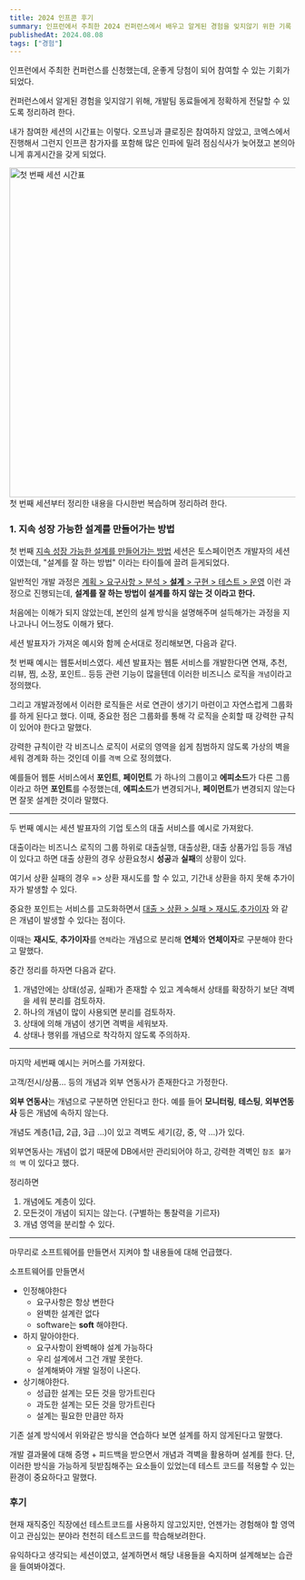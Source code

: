 ```yaml
---
title: 2024 인프콘 후기
summary: 인프런에서 주최한 2024 컨퍼런스에서 배우고 알게된 경험을 잊지않기 위한 기록
publishedAt: 2024.08.08
tags: ["경험"]
---
```


인프런에서 주최한 컨퍼런스를 신청했는데, 운좋게 당첨이 되어 참여할 수 있는 기회가 되었다.

컨퍼런스에서 알게된 경험을 잊지않기 위해, 개발팀 동료들에게 정확하게 전달할 수 있도록 정리하려 한다.

내가 참여한 세션의 시간표는 이렇다. 오프닝과 클로징은 참여하지 않았고, 코엑스에서 진행해서 그런지 인프콘 참가자를 포함해 많은 인파에 밀려 점심식사가 늦어졌고 본의아니게 휴게시간을 갖게 되었다. 

<img src="/assets/첫-번째-세션.png" width="580px" height="auto" alt="첫 번째 세션 시간표" className="mx-auto"/>
<br/>
첫 번째 세션부터 정리한 내용을 다시한번 복습하며 정리하려 한다.

### 1. 지속 성장 가능한 설계를 만들어가는 방법

첫 번째 [지속 성장 가능한 설계를 만들어가는 방법](https://www.inflearn.com/conf/infcon-2024/session-detail/877/) 세션은 토스페이먼츠 개발자의 세션이였는데, "설계를 잘 하는 방법" 이라는 타이틀에 끌려 듣게되었다.

일반적인 개발 과정은 <ins>계획 > 요구사항 > 분석 > **설계** > 구현 > 테스트 > 운영</ins> 이런 과정으로 진행되는데, **설계를 잘 하는 방법이 설계를 하지 않는 것 이라고 한다.**

처음에는 이해가 되지 않았는데, 본인의 설계 방식을 설명해주며 설득해가는 과정을 지나고나니 어느정도 이해가 됐다.

세션 발표자가 가져온 예시와 함께 순서대로 정리해보면, 다음과 같다.

첫 번째 예시는 웹툰서비스였다. 세션 발표자는 웹툰 서비스를 개발한다면 연재, 추천, 리뷰, 찜, 소장, 포인트.. 등등 관련 기능이 많을텐데 이러한 비즈니스 로직을 `개념`이라고 정의했다.

그리고 개발과정에서 이러한 로직들은 서로 연관이 생기기 마련이고 자연스럽게 그룹화를 하게 된다고 했다. 이때, 중요한 점은 그룹화를 통해 각 로직을 순회할 때 강력한 규칙이 있어야 한다고 말했다.

강력한 규칙이란 각 비즈니스 로직이 서로의 영역을 쉽게 침범하지 않도록 가상의 벽을 세워 경계화 하는 것인데 이를 `격벽` 으로 정의했다.

예를들어 웹툰 서비스에서 **포인트**, **페이먼트** 가 하나의 그룹이고 **에피소드**가 다른 그룹이라고 하면 **포인트**를 수정했는데, **에피소드**가 변경되거나, **페이먼트**가 변경되지 않는다면 잘못 설계한 것이라 말했다.

---

두 번째 예시는 세션 발표자의 기업 토스의 대출 서비스를 예시로 가져왔다.

대출이라는 비즈니스 로직의 그룹 하위로 대출실행, 대출상환, 대출 상품가입 등등 개념이 있다고 하면 대출 상환의 경우 상환요청시 **성공**과 **실패**의 상황이 있다.

여기서 상환 실패의 경우 => 상환 재시도를 할 수 있고, 기간내 상환을 하지 못해 추가이자가 발생할 수 있다.

중요한 포인트는 서비스를 고도화하면서 <ins>대출 > 상환 > 실패 > 재시도,추가이자</ins> 와 같은 개념이 발생할 수 있다는 점이다.

이때는 **재시도**, **추가이자**를 `연체`라는 개념으로 분리해 **연체**와 **연체이자**로 구분해야 한다고 말했다.

중간 정리를 하자면 다음과 같다.
1. 개념안에는 상태(성공, 실패)가 존재할 수 있고 계속해서 상태를 확장하기 보단 격벽을 세워 분리를 검토하자.
2. 하나의 개념이 많이 사용되면 분리를 검토하자.
3. 상태에 의해 개념이 생기면 격벽을 세워보자.
4. 상태나 행위를 개념으로 착각하지 않도록 주의하자.

---

마지막 세번째 예시는 커머스를 가져왔다.

고객/전시/상품... 등의 개념과 외부 연동사가 존재한다고 가정한다.

**외부 연동사**는 개념으로 구분하면 안된다고 한다. 예를 들어 **모니터링**, **테스팅**, **외부연동사** 등은 개념에 속하지 않는다.

개념도 계층(1급, 2급, 3급 ...)이 있고 격벽도 세기(강, 중, 약 ...)가 있다.

외부연동사는 개념이 없기 때문에 DB에서만 관리되어야 하고, 강력한 격벽인 `참조 불가의 벽` 이 있다고 했다.

정리하면
1. 개념에도 계층이 있다.
2. 모든것이 개념이 되지는 않는다. (구별하는 통찰력을 기르자)
3. 개념 영역을 분리할 수 있다.

---

마무리로 소프트웨어를 만들면서 지켜야 할 내용들에 대해 언급했다.

소프트웨어를 만들면서
- 인정해야한다
    - 요구사항은 항상 변한다
    - 완벽한 설계란 없다
    - software는 **soft** 해야한다.
- 하지 말아야한다.
    - 요구사항이 완벽해야 설계 가능하다
    - 우리 설계에서 그건 개발 못한다.
    - 설계해봐야 개발 일정이 나온다.
- 상기해야한다.
    - 성급한 설계는 모든 것을 망가트린다
    - 과도한 설계는 모든 것을 망가트린다
    - 설계는 필요한 만큼만 하자

기존 설계 방식에서 위와같은 방식을 연습하다 보면 설계를 하지 않게된다고 말했다.

개발 결과물에 대해 증명 + 피드백을 받으면서 개념과 격벽을 활용하며 설계를 한다. 단, 이러한 방식을 가능하게 뒷받침해주는 요소들이 있었는데 테스트 코드를 적용할 수 있는 환경이 중요하다고 말했다.

### 후기

현재 재직중인 직장에선 테스트코드를 사용하지 않고있지만, 언젠가는 경험해야 할 영역이고 관심있는 분야라 천천히 테스트코드를 학습해보려한다.

유익하다고 생각되는 세션이였고, 설계하면서 해당 내용들을 숙지하며 설계해보는 습관을 들여봐야겠다.






